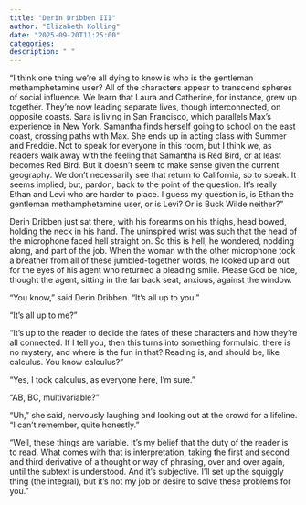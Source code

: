 ```yaml
---
title: "Derin Dribben III"
author: "Elizabeth Kolling"
date: "2025-09-20T11:25:00"
categories: 
description: " "
---
```


“I think one thing we’re all dying to know is who is the gentleman methamphetamine user? All of the characters appear to transcend spheres of social influence. We learn that Laura and Catherine, for instance, grew up together. They’re now leading separate lives, though interconnected, on opposite coasts. Sara is living in San Francisco, which parallels Max’s experience in New York. Samantha finds herself going to school on the east coast, crossing paths with Max. She ends up in acting class with Summer and Freddie. Not to speak for everyone in this room, but I think we, as readers walk away with the feeling that Samantha is Red Bird, or at least becomes Red Bird. But it doesn’t seem to make sense given the current geography. We don’t necessarily see that return to California, so to speak. It seems implied, but, pardon, back to the point of the question. It’s really Ethan and Levi who are harder to place. I guess my question is, is Ethan the gentleman methamphetamine user, or is Levi? Or is Buck Wilde neither?”

Derin Dribben just sat there, with his forearms on his thighs, head bowed, holding the neck in his hand. The uninspired wrist was such that the head of the microphone faced hell straight on. So this is hell, he wondered, nodding along, and part of the job. When the woman with the other microphone took a breather from all of these jumbled-together words, he looked up and out for the eyes of his agent who returned a pleading smile. Please God be nice, thought the agent, sitting in the far back seat, anxious, against the window. 

“You know,” said Derin Dribben. “It’s all up to you.”

“It’s all up to me?”

“It’s up to the reader to decide the fates of these characters and how they’re all connected. If I tell you, then this turns into something formulaic, there is no mystery, and where is the fun in that? Reading is, and should be, like calculus. You know calculus?”

“Yes, I took calculus, as everyone here, I’m sure.”

“AB, BC, multivariable?”

“Uh,” she said, nervously laughing and looking out at the crowd for a lifeline. “I can’t remember, quite honestly.”

“Well, these things are variable. It’s my belief that the duty of the reader is to read. What comes with that is interpretation, taking the first and second and third derivative of a thought or way of phrasing, over and over again, until the subtext is understood. And it’s subjective. I’ll set up the squiggly thing (the integral), but it’s not my job or desire to solve these problems for you.”